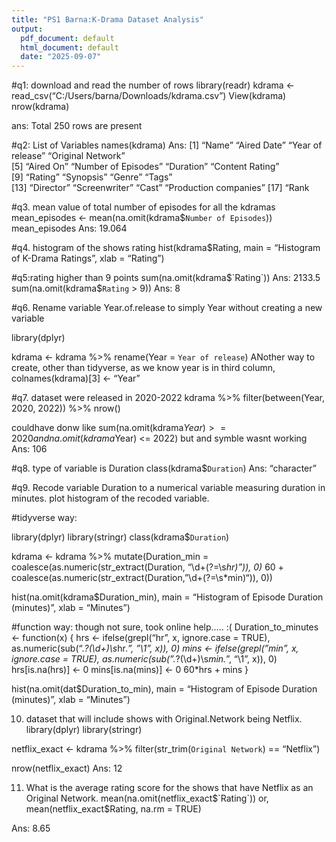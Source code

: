 ---
title: "PS1 Barna:K-Drama Dataset Analysis"
output:
  pdf_document: default
  html_document: default
  date: "2025-09-07"
---
#q1: download and read the number of rows
library(readr)
kdrama <- read_csv("C:/Users/barna/Downloads/kdrama.csv")
View(kdrama)
nrow(kdrama)

ans: Total 250 rows are present


#q2: List of Variables
names(kdrama)
Ans: [1] "Name"                 "Aired Date"           "Year of release"      "Original Network"    
 [5] "Aired On"             "Number of Episodes"   "Duration"             "Content Rating"      
 [9] "Rating"               "Synopsis"             "Genre"                "Tags"                
[13] "Director"             "Screenwriter"         "Cast"                 "Production companies"
[17] "Rank

#q3. mean value of total number of episodes for all the kdramas
mean_episodes <- mean(na.omit(kdrama$`Number of Episodes`))
mean_episodes
Ans:  19.064


#q4. histogram of the shows rating
hist(kdrama$Rating,
     main = "Histogram of K-Drama Ratings",
     xlab = "Rating")
     
     
     
#q5:rating higher than 9 points
sum(na.omit(kdrama$`Rating`))
Ans: 2133.5
sum(na.omit(kdrama$`Rating` > 9))
Ans: 8

#q6. Rename variable Year.of.release to simply Year without creating a new variable

library(dplyr)

kdrama <- kdrama %>%
  rename(Year = `Year of release`)
ANother way to create, other than tidyverse, as we know year is in third column, 
colnames(kdrama)[3] <- "Year"

#q7. dataset were released in 2020-2022
kdrama %>%
  filter(between(Year, 2020, 2022)) %>%
  nrow()
  
  
couldhave donw like sum(na.omit(kdrama$Year) >= 2020 and na.omit(kdrama$Year) <= 2022) but and symble wasnt working 
Ans: 106

#q8. type of variable is Duration
class(kdrama$`Duration`)
Ans:  "character"


#q9. Recode variable Duration to a numerical variable measuring duration in minutes. plot histogram of the recoded variable.

#tidyverse way:

library(dplyr)
library(stringr)
class(kdrama$`Duration`)

kdrama <- kdrama %>%
  mutate(Duration_min = 
           coalesce(as.numeric(str_extract(Duration, "\\d+(?=\\s*hr)")), 0) * 60 +
           coalesce(as.numeric(str_extract(Duration, "\\d+(?=\\s*min)")), 0))

hist(na.omit(kdrama$Duration_min),
     main = "Histogram of Episode Duration (minutes)",
     xlab = "Minutes")


#function way: though not sure, took online help..... :(
Duration_to_minutes <- function(x) {
  hrs <- ifelse(grepl("hr", x, ignore.case = TRUE),
                as.numeric(sub(".*?(\\d+)\\s*hr.*", "\\1", x)), 0)
  mins <- ifelse(grepl("min", x, ignore.case = TRUE),
                 as.numeric(sub(".*?(\\d+)\\s*min.*", "\\1", x)), 0)
  hrs[is.na(hrs)]  <- 0
  mins[is.na(mins)] <- 0
  60*hrs + mins
}

hist(na.omit(dat$Duration_to_min),
     main = "Histogram of Episode Duration (minutes)",
     xlab = "Minutes")


10. dataset that will include shows with Original.Network being Netflix.
library(dplyr)
library(stringr)

netflix_exact <- kdrama %>%
  filter(str_trim(`Original Network`) == "Netflix")

nrow(netflix_exact)
Ans: 12 


11. What is the average rating score for the shows that have Netflix as an Original Network.
mean(na.omit(netflix_exact$`Rating`))
or,
mean(netflix_exact$Rating, na.rm = TRUE)

Ans: 8.65
